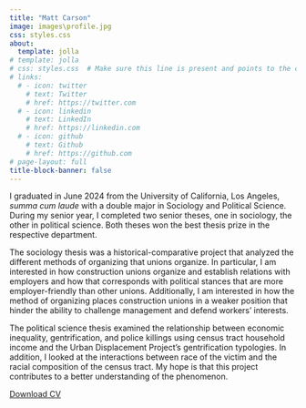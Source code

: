 ```yaml
---
title: "Matt Carson"
image: images\profile.jpg
css: styles.css
about:
  template: jolla
# template: jolla
# css: styles.css  # Make sure this line is present and points to the correct styles.css file
# links:
  # - icon: twitter
    # text: Twitter
    # href: https://twitter.com
  # - icon: linkedin
    # text: LinkedIn
    # href: https://linkedin.com
  # - icon: github
    # text: Github
    # href: https://github.com
# page-layout: full
title-block-banner: false
---
```


<style>
/* Left-justify the main content on the About Me page */
.about-content {
    text-align: left;
}

/* Left-justify the footnotes on the About Me page */
.about-content .footnotes {
    text-align: left;
}
</style>

<div class="about-content">

I graduated in June 2024 from the University of California, Los Angeles, <i>summa cum laude</i> with a double major in Sociology and Political Science. During my senior year, I completed two senior theses, one in sociology, the other in political science. Both theses won the best thesis prize in the respective department.

The sociology thesis was a historical-comparative project that analyzed the different methods of organizing that unions organize. In particular, I am interested in how construction unions organize and establish relations with employers and how that corresponds with political stances that are more employer-friendly than other unions. Additionally, I am interested in how the method of organizing places construction unions in a weaker position that hinder the ability to challenge management and defend workers' interests.

The political science thesis examined the relationship between economic inequality, gentrification, and police killings using census tract household income and the Urban Displacement Project's gentrification typologies. In addition, I looked at the interactions between race of the victim and the racial composition of the census tract. My hope is that this project contributes to a better understanding of the phenomenon.

<!-- Hi. My name is Matt Carson. I am an undergraduate studying sociology and political science at UCLA. I started this blog so that I would have a place to share my thoughts on two research projects I am currently working on. -->

<!-- One project, that largely takes a historical-comparative approach, looks at construction and building trade unions in the United States and their distinct mode of organizing and collective bargaining, how it emerged and evolved over time, what makes it distinct from other craft unions, and what the political implications of those differences are. -->

<!-- The other project investigates the phenomenon of lethal uses of police force in the United States. I use various class indicators in census tracts in which someone was killed by law enforcement to analyze the variation in rates between higher and lower class areas. Fundamentally, I am interested in how class position affects one's likelihood of being killed by law enforcement and how that varies across different racial and ethnic groups. I also intend to assess gentrification's impact on increased rates of lethal police force. This project is largely quantitative in nature, but I do ground my analysis historically in the emergence of postwar, urban policing. -->

</div>
[Download CV](https://github.com/matthewacarson/matt_carson_cv/blob/main/matt_carson_cv.pdf)
